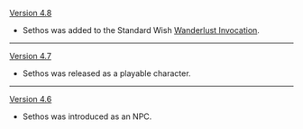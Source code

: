 {{Change History/Header}}
[[Version 4.8]]
* Sethos was added to the Standard Wish [[Wanderlust Invocation]].
----
[[Version 4.7]]
* Sethos was released as a playable character.
----
[[Version 4.6]]
* Sethos was introduced as an NPC.